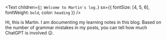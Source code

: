<Text
  children={`👋 Welcome to Martin's log.`}
  sx={{ fontSize: [4, 5, 6], fontWeight: `bold`, color: `heading` }}
/>

Hi, this is Martin. I am documenting my learning notes in this blog. Based on the number of grammar mistakes in my posts, you can tell how much ChatGPT is involved 😉.
